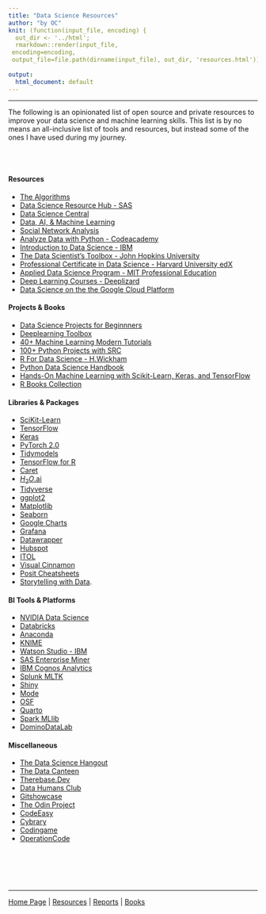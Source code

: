 ```yaml
---
title: "Data Science Resources"
author: "by OC"
knit: (function(input_file, encoding) {
  out_dir <- '../html';
  rmarkdown::render(input_file,
 encoding=encoding,
 output_file=file.path(dirname(input_file), out_dir, 'resources.html'))})
 
output:
  html_document: default
---
```


------------------------------------------------------------------------

The following is an opinionated list of open source and private resources to improve your data science and machine learning skills. This list is by no means an all-inclusive list of tools and resources, but instead some of the ones I have used during my journey.

<br/><br/>

#### Resources

-   [The Algorithms](https://the-algorithms.com)
-   [Data Science Resource Hub - SAS](https://www.sas.com/en_us/training/academy-data-science/data-science-resources.html#data-scientist-learning-journey)
-   [Data Science Central](https://www.datasciencecentral.com/category/technical-topics/data-science/)
-   [Data, AI, & Machine Learning](https://sloanreview.mit.edu/topic/data-ai-machine-learning/)
-   [Social Network Analysis](https://www.kdnuggets.com/2015/06/top-30-social-network-analysis-visualization-tools.html)
-   [Analyze Data with Python - Codeacademy](https://www.codecademy.com/learn/paths/analyze-data-with-python)
-   [Introduction to Data Science - IBM](https://www.edx.org/course/intro-to-data-science?index=product&search_index=product&webview=false&campaign=Introduction+to+Data+Science&source=edX&product_category=course&placement_url=https%3A%2F%2Fwww.edx.org%2Flearn%2Fdata-analysis)
-   [The Data Scientist's Toolbox - John Hopkins University](https://www.coursera.org/learn/data-scientists-tools)
-   [Professional Certificate in Data Science - Harvard University edX](https://www.edx.org/professional-certificate/harvardx-data-science?index=product&search_index=product&webview=false&campaign=Data++Science&source=edX&product_category=professional-certificate&placement_url=https%3A%2F%2Fwww.edx.org%2Flearn%2Fdata-analysis)
-   [Applied Data Science Program - MIT Professional Education](https://professional-education-gl.mit.edu/mit-applied-data-science-course?&utm_source=google&utm_medium=search&utm_campaign=ADSB_Int_Search_Program_Broad_US-E_NewLP&adgroup_id=152133034790&campaign_id=20012657719&Keyword=data%20scientist%20program&placement=&utm_content=655818703904&utm_target=kwd-57785127948&gclid=CjwKCAjwscGjBhAXEiwAswQqNFgWeE1nquYWCBJV8r_WHNmkgvqUGVqmjMcVyufULcz24lIdp3U37xoC6gIQAvD_BwE)
-   [Deep Learning Courses - Deeplizard](https://deeplizard.com)
-   [Data Science on the the Google Cloud Platform](https://www.oreilly.com/library/view/data-science-on/9781491974551/)

#### Projects & Books

-   [Data Science Projects for Beginnners](https://data-flair.training/blogs/data-science-projects-code/)
-   [Deeplearning Toolbox](https://www.mathworks.com/help/deeplearning/examples.html?s_tid=ans_recom_nba-get)
-   [40+ Machine Learning Modern Tutorials](https://www.datasciencecentral.com/40-tutorials-covering-all-aspects-of-machine-learning/)
-   [100+ Python Projects with SRC](https://thecleverprogrammer.com/2021/01/14/python-projects-with-source-code/)
-   [R For Data Science - H.Wickham](https://r4ds.had.co.nz)
-   [Python Data Science Handbook](https://www.oreilly.com/library/view/python-data-science/9781491912126/)
-   [Hands-On Machine Learning with Scikit-Learn, Keras, and TensorFlow](https://www.oreilly.com/library/view/hands-on-machine-learning/9781492032632/)
-   [R Books Collection](https://www.rstudio.com/resources/books/)  

#### Libraries & Packages

-   [SciKit-Learn](https://scikit-learn.org/stable/)
-   [TensorFlow](https://www.tensorflow.org)
-   [Keras](https://keras.io/examples/)
-   [PyTorch 2.0](https://pytorch.org)
-   [Tidymodels](https://www.tidymodels.org)
-   [TensorFlow for R](https://tensorflow.rstudio.com/?_gl=1*mehmyf*_ga*MTMyMDE5NzEyMi4xNjg1MDMwNzUx*_ga_2C0WZ1JHG0*MTY4NTE1Njk4My40LjEuMTY4NTE1NzMyMy4wLjAuMA..)
-   [Caret](https://topepo.github.io/caret/)
-   [$H_2O$.ai](https://docs.h2o.ai/h2o/latest-stable/h2o-docs/faq/r.html)
-   [Tidyverse](https://www.tidyverse.org)
-   [ggplot2](https://exts.ggplot2.tidyverse.org/gallery/)
-   [Matplotlib](https://matplotlib.org/stable/index.html)
-   [Seaborn](https://jakevdp.github.io/PythonDataScienceHandbook/04.14-visualization-with-seaborn.html)
-   [Google Charts](https://developers.google.com/chart/interactive/docs/gallery)
-   [Grafana](https://grafana.com/grafana/)
-   [Datawrapper](https://www.datawrapper.de)
-   [Hubspot](https://www.hubspot.com/resources/tool?hubs_content=blog.hubspot.com%2Fmarketing%2Fcolor-combination-data-visualization&hubs_content-cta=null&hubs_post=blog.hubspot.com%2Fmarketing%2Fcolor-combination-data-visualization&hubs_post-cta=null&_ga=2.148478773.327330868.1685158662-882422425.1685158662)
-   [ITOL](https://itol.embl.de/index.shtml)
-   [Visual Cinnamon](https://www.visualcinnamon.com/portfolio/)
-   [Posit Cheatsheets](https://posit.co/resources/cheatsheets/)
-   [Storytelling with Data](https://www.storytellingwithdata.com). 

#### BI Tools & Platforms

-   [NVIDIA Data Science](https://www.nvidia.com/en-us/deep-learning-ai/software/rapids/)
-   [Databricks](https://www.databricks.com) 
-   [Anaconda](https://www.anaconda.com/why-anaconda)
-   [KNIME](https://www.knime.com/knime-analytics-platform)
-   [Watson Studio - IBM](https://www.ibm.com/cloud/watson-studio)
-   [SAS Enterprise Miner](https://www.sas.com/en_us/software/enterprise-miner.html)
-   [IBM Cognos Analytics](https://www.ibm.com/products/cognos-analytics)
-   [Splunk MLTK](https://splunkbase.splunk.com/app/2890)
-   [Shiny](https://shiny.posit.co/?_gl=1*ndp1ah*_ga*MTMyMDE5NzEyMi4xNjg1MDMwNzUx*_ga_2C0WZ1JHG0*MTY4NTE1Njk4My40LjEuMTY4NTE1NzMxNi4wLjAuMA..)
-   [Mode](https://mode.com/platform/)
-   [OSF](https://osf.io)
-   [Quarto](https://quarto.org)
-   [Spark MLlib](https://spark.apache.org)
-   [DominoDataLab](https://www.dominodatalab.com/solutions/data-scientists/)


#### Miscellaneous

-   [The Data Science Hangout](https://posit.co/data-science-hangout/)
-   [The Data Canteen](https://vetsindatascience.com/the-data-canteen)
-   [Therebase.Dev](https://www.therebase.dev)
-   [Data Humans Club](https://www.datahumans.club)
-   [Gitshowcase](https://www.gitshowcase.com/)
-   [The Odin Project](https://www.theodinproject.com/home)
-   [CodeEasy](https://codeeasy.io)
-   [Cybrary](https://www.cybrary.it/catalog/refined/)
-   [Codingame](https://www.codingame.com/start)
-   [OperationCode](https://operationcode.org/code_schools)



<br/><br/><br/><br/>  

---  

[Home Page](index.html)&nbsp;|&nbsp;[Resources](resources.html)&nbsp;|&nbsp;[Reports](reports.html)&nbsp;|&nbsp;[Books](books.html)